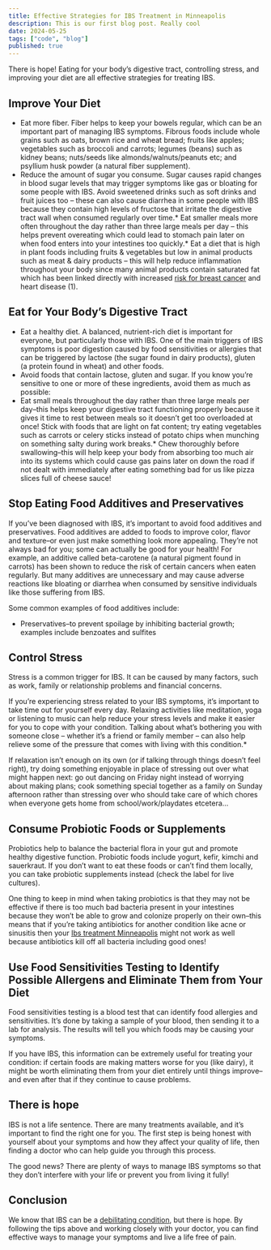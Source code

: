 ---
title: Effective Strategies for IBS Treatment in Minneapolis
description: This is our first blog post. Really cool
date: 2024-05-25
tags: ["code", "blog"]
published: true
---

There is hope! Eating for your body’s digestive tract, controlling stress, and improving your diet are all effective strategies for treating IBS.

## Improve Your Diet

- Eat more fiber. Fiber helps to keep your bowels regular, which can be an important part of managing IBS symptoms. Fibrous foods include whole grains such as oats, brown rice and wheat bread; fruits like apples; vegetables such as broccoli and carrots; legumes (beans) such as kidney beans; nuts/seeds like almonds/walnuts/peanuts etc; and psyllium husk powder (a natural fiber supplement).
- Reduce the amount of sugar you consume. Sugar causes rapid changes in blood sugar levels that may trigger symptoms like gas or bloating for some people with IBS. Avoid sweetened drinks such as soft drinks and fruit juices too – these can also cause diarrhea in some people with IBS because they contain high levels of fructose that irritate the digestive tract wall when consumed regularly over time.\* Eat smaller meals more often throughout the day rather than three large meals per day – this helps prevent overeating which could lead to stomach pain later on when food enters into your intestines too quickly.\* Eat a diet that is high in plant foods including fruits & vegetables but low in animal products such as meat & dairy products –  this will help reduce inflammation throughout your body since many animal products contain saturated fat which has been linked directly with increased [risk for breast cancer](https://genetype.com/for-individuals/breast-cancer-risk-test-au/) and heart disease (1).

## Eat for Your Body’s Digestive Tract

- Eat a healthy diet. A balanced, nutrient-rich diet is important for everyone, but particularly those with IBS. One of the main triggers of IBS symptoms is poor digestion caused by food sensitivities or allergies that can be triggered by lactose (the sugar found in dairy products), gluten (a protein found in wheat) and other foods.
- Avoid foods that contain lactose, gluten and sugar. If you know you’re sensitive to one or more of these ingredients, avoid them as much as possible:
- Eat small meals throughout the day rather than three large meals per day–this helps keep your digestive tract functioning properly because it gives it time to rest between meals so it doesn’t get too overloaded at once! Stick with foods that are light on fat content; try eating vegetables such as carrots or celery sticks instead of potato chips when munching on something salty during work breaks.\* Chew thoroughly before swallowing–this will help keep your body from absorbing too much air into its systems which could cause gas pains later on down the road if not dealt with immediately after eating something bad for us like pizza slices full of cheese sauce!

## Stop Eating Food Additives and Preservatives

If you’ve been diagnosed with IBS, it’s important to avoid food additives and preservatives. Food additives are added to foods to improve color, flavor and texture–or even just make something look more appealing. They’re not always bad for you; some can actually be good for your health! For example, an additive called beta-carotene (a natural pigment found in carrots) has been shown to reduce the risk of certain cancers when eaten regularly. But many additives are unnecessary and may cause adverse reactions like bloating or diarrhea when consumed by sensitive individuals like those suffering from IBS.

Some common examples of food additives include:

- Preservatives–to prevent spoilage by inhibiting bacterial growth; examples include benzoates and sulfites

## Control Stress

Stress is a common trigger for IBS. It can be caused by many factors, such as work, family or relationship problems and financial concerns.

If you’re experiencing stress related to your IBS symptoms, it’s important to take time out for yourself every day. Relaxing activities like meditation, yoga or listening to music can help reduce your stress levels and make it easier for you to cope with your condition. Talking about what’s bothering you with someone close – whether it’s a friend or family member – can also help relieve some of the pressure that comes with living with this condition.\*

If relaxation isn’t enough on its own (or if talking through things doesn’t feel right), try doing something enjoyable in place of stressing out over what might happen next: go out dancing on Friday night instead of worrying about making plans; cook something special together as a family on Sunday afternoon rather than stressing over who should take care of which chores when everyone gets home from school/work/playdates etcetera…

## Consume Probiotic Foods or Supplements

Probiotics help to balance the bacterial flora in your gut and promote healthy digestive function. Probiotic foods include yogurt, kefir, kimchi and sauerkraut. If you don’t want to eat these foods or can’t find them locally, you can take probiotic supplements instead (check the label for live cultures).

One thing to keep in mind when taking probiotics is that they may not be effective if there is too much bad bacteria present in your intestines because they won’t be able to grow and colonize properly on their own–this means that if you’re taking antibiotics for another condition like acne or sinusitis then your [Ibs treatment Minneapolis](https://www.affinitychirocare.com) might not work as well because antibiotics kill off all bacteria including good ones!

## Use Food Sensitivities Testing to Identify Possible Allergens and Eliminate Them from Your Diet

Food sensitivities testing is a blood test that can identify food allergies and sensitivities. It’s done by taking a sample of your blood, then sending it to a lab for analysis. The results will tell you which foods may be causing your symptoms.

If you have IBS, this information can be extremely useful for treating your condition: if certain foods are making matters worse for you (like dairy), it might be worth eliminating them from your diet entirely until things improve–and even after that if they continue to cause problems.

## There is hope

IBS is not a life sentence. There are many treatments available, and it’s important to find the right one for you. The first step is being honest with yourself about your symptoms and how they affect your quality of life, then finding a doctor who can help guide you through this process.

The good news? There are plenty of ways to manage IBS symptoms so that they don’t interfere with your life or prevent you from living it fully!

## Conclusion

We know that IBS can be a [debilitating condition](https://www.affinitychirocare.com), but there is hope. By following the tips above and working closely with your doctor, you can find effective ways to manage your symptoms and live a life free of pain.